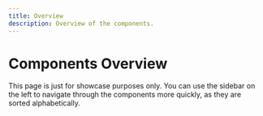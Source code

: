 ```yaml
---
title: Overview
description: Overview of the components.
---
```


# Components Overview

This page is just for showcase purposes only. You can use the sidebar on the left to navigate through the components more quickly, as they are sorted alphabetically.

<OverviewWrapper>
  <OverviewGroup title="General">
    <OverviewComponent
      title="Button"
      img="/images/components/button.png"
      href="/docs/components/button"
    />
  </OverviewGroup>
  <OverviewGroup title="Layout">
    <OverviewComponent
      title="Divider"
      img="/images/components/divider.png"
      href="/docs/components/divider"
    />
  </OverviewGroup>
  <OverviewGroup title="Navigation"></OverviewGroup>
  <OverviewGroup title="Data Entry"></OverviewGroup>
  <OverviewGroup title="Data Display">
   <OverviewComponent
      title="Avatar"
      img="/images/components/avatar.png"
      href="/docs/components/avatar"
    />
    <OverviewComponent
      title="Badge"
      img="/images/components/badge.png"
      href="/docs/components/badge"
    />
    <OverviewComponent
      title="Card"
      img="/images/components/card.png"
      href="/docs/components/card"
    />
  </OverviewGroup>
  <OverviewGroup title="Feedback">
    <OverviewComponent
      title="Alert"
      img="/images/components/alert.png"
      href="/docs/components/alert"
    />
  </OverviewGroup>
</OverviewWrapper>
